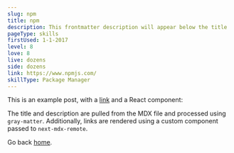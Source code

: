 ```yaml
---
slug: npm
title: npm
description: This frontmatter description will appear below the title
pageType: skills
firstUsed: 1-1-2017
level: 8
love: 8
live: dozens
side: dozens
link: https://www.npmjs.com/
skillType: Package Manager
---
```


This is an example post, with a [link](https://nextjs.org) and a React component:

The title and description are pulled from the MDX file and processed using `gray-matter`. Additionally, links are rendered using a custom component passed to `next-mdx-remote`.

Go back [home](/).

